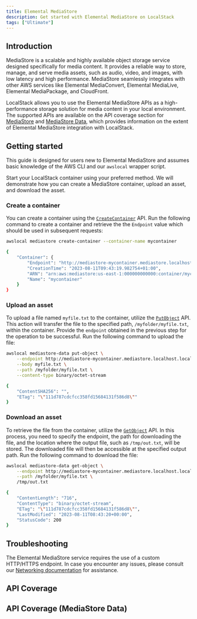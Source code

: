 ```yaml
---
title: Elemental MediaStore
description: Get started with Elemental MediaStore on LocalStack
tags: ["Ultimate"]
---
```



## Introduction

MediaStore is a scalable and highly available object storage service designed specifically for media content.
It provides a reliable way to store, manage, and serve media assets, such as audio, video, and images, with low latency and high performance.
MediaStore seamlessly integrates with other AWS services like Elemental MediaConvert, Elemental MediaLive, Elemental MediaPackage, and CloudFront.

LocalStack allows you to use the Elemental MediaStore APIs as a high-performance storage solution for media content in your local environment.
The supported APIs are available on the API coverage section for [MediaStore](#api-coverage) and [MediaStore Data](#api-coverage-mediastore-data), which provides information on the extent of Elemental MediaStore integration with LocalStack.

## Getting started

This guide is designed for users new to Elemental MediaStore and assumes basic knowledge of the AWS CLI and our `awslocal` wrapper script.

Start your LocalStack container using your preferred method.
We will demonstrate how you can create a MediaStore container, upload an asset, and download the asset.

### Create a container

You can create a container using the [`CreateContainer`](https://docs.aws.amazon.com/mediastore/latest/apireference/API_CreateContainer.html) API.
Run the following command to create a container and retrieve the the `Endpoint` value which should be used in subsequent requests:

```bash
awslocal mediastore create-container --container-name mycontainer
```

```bash title="Output"
{
    "Container": {
        "Endpoint": "http://mediastore-mycontainer.mediastore.localhost.localstack.cloud:4566",
        "CreationTime": "2023-08-11T09:43:19.982754+01:00",
        "ARN": "arn:aws:mediastore:us-east-1:000000000000:container/mycontainer",
        "Name": "mycontainer"
    }
}
```

### Upload an asset

To upload a file named `myfile.txt` to the container, utilize the [`PutObject`](https://docs.aws.amazon.com/mediastore/latest/apireference/API_PutObject.html) API.
This action will transfer the file to the specified path, `/myfolder/myfile.txt`, within the container.
Provide the `endpoint` obtained in the previous step for the operation to be successful.
Run the following command to upload the file:

```bash
awslocal mediastore-data put-object \
    --endpoint http://mediastore-mycontainer.mediastore.localhost.localstack.cloud:4566 \
    --body myfile.txt \
    --path /myfolder/myfile.txt \
    --content-type binary/octet-stream
```

```bash title="Output"
{
    "ContentSHA256": "",
    "ETag": "\"111d787cdcfcc358fd15684131f586d8\""
}
```

### Download an asset

To retrieve the file from the container, utilize the [`GetObject`](https://docs.aws.amazon.com/mediastore/latest/apireference/API_GetObject.html) API.
In this process, you need to specify the endpoint, the path for downloading the file, and the location where the output file, such as `/tmp/out.txt`, will be stored.
The downloaded file will then be accessible at the specified output path.
Run the following command to download the file:

```bash
awslocal mediastore-data get-object \
    --endpoint http://mediastore-mycontainer.mediastore.localhost.localstack.cloud:4566 \
    --path /myfolder/myfile.txt \
    /tmp/out.txt
```

```bash title="Output"
{
    "ContentLength": "716",
    "ContentType": "binary/octet-stream",
    "ETag": "\"111d787cdcfcc358fd15684131f586d8\"",
    "LastModified": "2023-08-11T08:43:20+00:00",
    "StatusCode": 200
}
```

## Troubleshooting

The Elemental MediaStore service requires the use of a custom HTTP/HTTPS endpoint.
In case you encounter any issues, please consult our [Networking documentation](/aws/capabilities/networking/) for assistance.

## API Coverage

<FeatureCoverage service="mediastore" client:load />

## API Coverage (MediaStore Data)

<FeatureCoverage service="mediastore-data" client:load />
